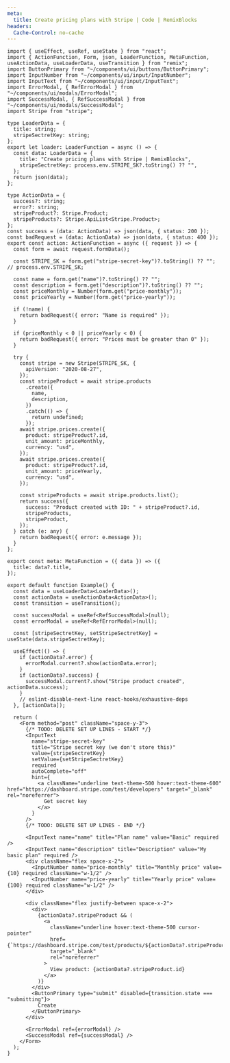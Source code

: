 ```yaml
---
meta:
  title: Create pricing plans with Stripe | Code | RemixBlocks
headers:
  Cache-Control: no-cache
---
```


```tsx
import { useEffect, useRef, useState } from "react";
import { ActionFunction, Form, json, LoaderFunction, MetaFunction, useActionData, useLoaderData, useTransition } from "remix";
import ButtonPrimary from "~/components/ui/buttons/ButtonPrimary";
import InputNumber from "~/components/ui/input/InputNumber";
import InputText from "~/components/ui/input/InputText";
import ErrorModal, { RefErrorModal } from "~/components/ui/modals/ErrorModal";
import SuccessModal, { RefSuccessModal } from "~/components/ui/modals/SuccessModal";
import Stripe from "stripe";

type LoaderData = {
  title: string;
  stripeSectretKey: string;
};
export let loader: LoaderFunction = async () => {
  const data: LoaderData = {
    title: "Create pricing plans with Stripe | RemixBlocks",
    stripeSectretKey: process.env.STRIPE_SK?.toString() ?? "",
  };
  return json(data);
};

type ActionData = {
  success?: string;
  error?: string;
  stripeProduct?: Stripe.Product;
  stripeProducts?: Stripe.ApiList<Stripe.Product>;
};
const success = (data: ActionData) => json(data, { status: 200 });
const badRequest = (data: ActionData) => json(data, { status: 400 });
export const action: ActionFunction = async ({ request }) => {
  const form = await request.formData();

  const STRIPE_SK = form.get("stripe-secret-key")?.toString() ?? ""; // process.env.STRIPE_SK;

  const name = form.get("name")?.toString() ?? "";
  const description = form.get("description")?.toString() ?? "";
  const priceMonthly = Number(form.get("price-monthly"));
  const priceYearly = Number(form.get("price-yearly"));

  if (!name) {
    return badRequest({ error: "Name is required" });
  }

  if (priceMonthly < 0 || priceYearly < 0) {
    return badRequest({ error: "Prices must be greater than 0" });
  }

  try {
    const stripe = new Stripe(STRIPE_SK, {
      apiVersion: "2020-08-27",
    });
    const stripeProduct = await stripe.products
      .create({
        name,
        description,
      })
      .catch(() => {
        return undefined;
      });
    await stripe.prices.create({
      product: stripeProduct?.id,
      unit_amount: priceMonthly,
      currency: "usd",
    });
    await stripe.prices.create({
      product: stripeProduct?.id,
      unit_amount: priceYearly,
      currency: "usd",
    });

    const stripeProducts = await stripe.products.list();
    return success({
      success: "Product created with ID: " + stripeProduct?.id,
      stripeProducts,
      stripeProduct,
    });
  } catch (e: any) {
    return badRequest({ error: e.message });
  }
};

export const meta: MetaFunction = ({ data }) => ({
  title: data?.title,
});

export default function Example() {
  const data = useLoaderData<LoaderData>();
  const actionData = useActionData<ActionData>();
  const transition = useTransition();

  const successModal = useRef<RefSuccessModal>(null);
  const errorModal = useRef<RefErrorModal>(null);

  const [stripeSectretKey, setStripeSectretKey] = useState(data.stripeSectretKey);

  useEffect(() => {
    if (actionData?.error) {
      errorModal.current?.show(actionData.error);
    }
    if (actionData?.success) {
      successModal.current?.show("Stripe product created", actionData.success);
    }
    // eslint-disable-next-line react-hooks/exhaustive-deps
  }, [actionData]);

  return (
    <Form method="post" className="space-y-3">
      {/* TODO: DELETE SET UP LINES - START */}
      <InputText
        name="stripe-secret-key"
        title="Stripe secret key (we don't store this)"
        value={stripeSectretKey}
        setValue={setStripeSectretKey}
        required
        autoComplete="off"
        hint={
          <a className="underline text-theme-500 hover:text-theme-600" href="https://dashboard.stripe.com/test/developers" target="_blank" rel="noreferrer">
            Get secret key
          </a>
        }
      />
      {/* TODO: DELETE SET UP LINES - END */}

      <InputText name="name" title="Plan name" value="Basic" required />
      <InputText name="description" title="Description" value="My basic plan" required />
      <div className="flex space-x-2">
        <InputNumber name="price-monthly" title="Monthly price" value={10} required className="w-1/2" />
        <InputNumber name="price-yearly" title="Yearly price" value={100} required className="w-1/2" />
      </div>

      <div className="flex justify-between space-x-2">
        <div>
          {actionData?.stripeProduct && (
            <a
              className="underline hover:text-theme-500 cursor-pointer"
              href={`https://dashboard.stripe.com/test/products/${actionData?.stripeProduct.id}`}
              target="_blank"
              rel="noreferrer"
            >
              View product: {actionData?.stripeProduct.id}
            </a>
          )}
        </div>
        <ButtonPrimary type="submit" disabled={transition.state === "submitting"}>
          Create
        </ButtonPrimary>
      </div>

      <ErrorModal ref={errorModal} />
      <SuccessModal ref={successModal} />
    </Form>
  );
}
```
